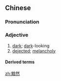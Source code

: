 ==Chinese==
{{zh-forms}}

===Pronunciation===
{{zh-pron
|m=ànrán
|c=am2 jin4
|cat=a
}}

===Adjective===
{{zh-adj}}

# [[dark]]; [[dark]]-looking
# [[dejected]]; [[melancholy]]

====Derived terms====
{{zh-der|黯然失色|黯然無色|黯然神傷|黯然銷魂}}

[[zh:黯然]]